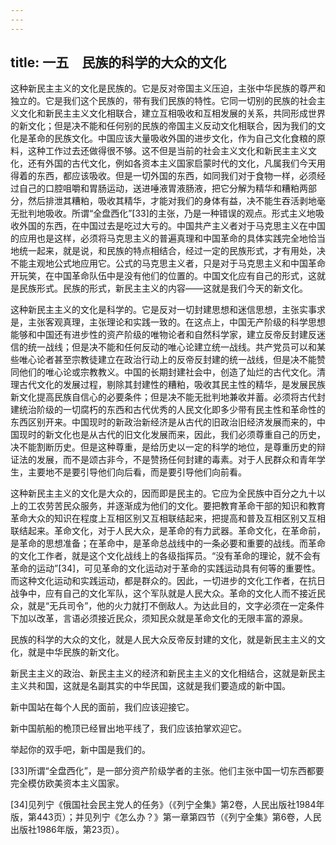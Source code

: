```yaml
---
---
---
```

title: 一五　民族的科学的大众的文化
---




这种新民主主义的文化是民族的。它是反对帝国主义压迫，主张中华民族的尊严和独立的。它是我们这个民族的，带有我们民族的特性。它同一切别的民族的社会主义文化和新民主主义文化相联合，建立互相吸收和互相发展的关系，共同形成世界的新文化；但是决不能和任何别的民族的帝国主义反动文化相联合，因为我们的文化是革命的民族文化。中国应该大量吸收外国的进步文化，作为自己文化食粮的原料，这种工作过去还做得很不够。这不但是当前的社会主义文化和新民主主义文化，还有外国的古代文化，例如各资本主义国家启蒙时代的文化，凡属我们今天用得着的东西，都应该吸收。但是一切外国的东西，如同我们对于食物一样，必须经过自己的口腔咀嚼和胃肠运动，送进唾液胃液肠液，把它分解为精华和糟粕两部分，然后排泄其糟粕，吸收其精华，才能对我们的身体有益，决不能生吞活剥地毫无批判地吸收。所谓“全盘西化”[33]的主张，乃是一种错误的观点。形式主义地吸收外国的东西，在中国过去是吃过大亏的。中国共产主义者对于马克思主义在中国的应用也是这样，必须将马克思主义的普遍真理和中国革命的具体实践完全地恰当地统一起来，就是说，和民族的特点相结合，经过一定的民族形式，才有用处，决不能主观地公式地应用它。公式的马克思主义者，只是对于马克思主义和中国革命开玩笑，在中国革命队伍中是没有他们的位置的。中国文化应有自己的形式，这就是民族形式。民族的形式，新民主主义的内容——这就是我们今天的新文化。

这种新民主主义的文化是科学的。它是反对一切封建思想和迷信思想，主张实事求是，主张客观真理，主张理论和实践一致的。在这点上，中国无产阶级的科学思想能够和中国还有进步性的资产阶级的唯物论者和自然科学家，建立反帝反封建反迷信的统一战线；但是决不能和任何反动的唯心论建立统一战线。共产党员可以和某些唯心论者甚至宗教徒建立在政治行动上的反帝反封建的统一战线，但是决不能赞同他们的唯心论或宗教教义。中国的长期封建社会中，创造了灿烂的古代文化。清理古代文化的发展过程，剔除其封建性的糟粕，吸收其民主性的精华，是发展民族新文化提高民族自信心的必要条件；但是决不能无批判地兼收并蓄。必须将古代封建统治阶级的一切腐朽的东西和古代优秀的人民文化即多少带有民主性和革命性的东西区别开来。中国现时的新政治新经济是从古代的旧政治旧经济发展而来的，中国现时的新文化也是从古代的旧文化发展而来，因此，我们必须尊重自己的历史，决不能割断历史。但是这种尊重，是给历史以一定的科学的地位，是尊重历史的辩证法的发展，而不是颂古非今，不是赞扬任何封建的毒素。对于人民群众和青年学生，主要地不是要引导他们向后看，而是要引导他们向前看。

这种新民主主义的文化是大众的，因而即是民主的。它应为全民族中百分之九十以上的工农劳苦民众服务，并逐渐成为他们的文化。要把教育革命干部的知识和教育革命大众的知识在程度上互相区别又互相联结起来，把提高和普及互相区别又互相联结起来。革命文化，对于人民大众，是革命的有力武器。革命文化，在革命前，是革命的思想准备；在革命中，是革命总战线中的一条必要和重要的战线。而革命的文化工作者，就是这个文化战线上的各级指挥员。“没有革命的理论，就不会有革命的运动”[34]，可见革命的文化运动对于革命的实践运动具有何等的重要性。而这种文化运动和实践运动，都是群众的。因此，一切进步的文化工作者，在抗日战争中，应有自己的文化军队，这个军队就是人民大众。革命的文化人而不接近民众，就是“无兵司令”，他的火力就打不倒敌人。为达此目的，文字必须在一定条件下加以改革，言语必须接近民众，须知民众就是革命文化的无限丰富的源泉。

民族的科学的大众的文化，就是人民大众反帝反封建的文化，就是新民主主义的文化，就是中华民族的新文化。

新民主主义的政治、新民主主义的经济和新民主主义的文化相结合，这就是新民主主义共和国，这就是名副其实的中华民国，这就是我们要造成的新中国。

新中国站在每个人民的面前，我们应该迎接它。

新中国航船的桅顶已经冒出地平线了，我们应该拍掌欢迎它。

举起你的双手吧，新中国是我们的。



[33]所谓“全盘西化”，是一部分资产阶级学者的主张。他们主张中国一切东西都要完全模仿欧美资本主义国家。

[34]见列宁《俄国社会民主党人的任务》（《列宁全集》第2卷，人民出版社1984年版，第443页）；并见列宁《怎么办？》第一章第四节（《列宁全集》第6卷，人民出版社1986年版，第23页）。